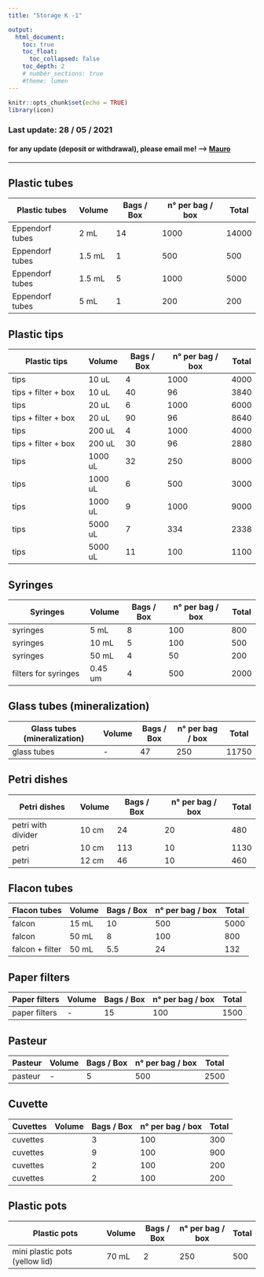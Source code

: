 ```yaml
---
title: "Storage K -1"

output: 
  html_document:
    toc: true
    toc_float:
      toc_collapsed: false
    toc_depth: 2
    # number_sections: true
    #theme: lumen
---
```


```r
knitr::opts_chunk$set(echo = TRUE)
library(icon)
```

### Last update: 28 / 05 / 2021
#### for any update (deposit or withdrawal), please email me! --> [Mauro](mailto:mauro.maver@unibz.it?subject=[Update]%20Storage%20K-1%20and%20Lab%201.20)

---

## Plastic tubes

| Plastic tubes   | Volume | Bags / Box | n° per bag / box | Total |
|-----------------|--------|------------|------------------|-------|
| Eppendorf tubes | 2 mL   | 14         | 1000             | 14000 |
| Eppendorf tubes | 1.5 mL | 1          | 500              | 500   |
| Eppendorf tubes | 1.5 mL | 5          | 1000             | 5000  |
| Eppendorf tubes | 5 mL   | 1          | 200              | 200   |

## Plastic tips

| Plastic tips        | Volume  | Bags / Box | n° per bag / box | Total |
|---------------------|---------|------------|------------------|-------|
| tips                | 10 uL   | 4          | 1000             | 4000  |
| tips + filter + box | 10 uL   | 40         | 96               | 3840  |
| tips                | 20 uL   | 6          | 1000             | 6000  |
| tips + filter + box | 20 uL   | 90         | 96               | 8640  |
| tips                | 200 uL  | 4          | 1000             | 4000  |
| tips + filter + box | 200 uL  | 30         | 96               | 2880  |
| tips                | 1000 uL | 32         | 250              | 8000  |
| tips                | 1000 uL | 6          | 500              | 3000  |
| tips                | 1000 uL | 9          | 1000             | 9000  |
| tips                | 5000 uL | 7          | 334              | 2338  |
| tips                | 5000 uL | 11         | 100              | 1100  |

## Syringes

| Syringes             | Volume  | Bags / Box | n° per bag / box | Total |
|----------------------|---------|------------|------------------|-------|
| syringes             | 5 mL    | 8          | 100              | 800   |
| syringes             | 10 mL   | 5          | 100              | 500   |
| syringes             | 50 mL   | 4          | 50               | 200   |
| filters for syringes | 0.45 um | 4          | 500              | 2000  |

## Glass tubes (mineralization)

| Glass tubes (mineralization) | Volume | Bags / Box | n° per bag / box | Total |
|------------------------------|--------|------------|------------------|-------|
| glass tubes                  |  -     | 47         | 250              | 11750 |

## Petri dishes

| Petri dishes       | Volume | Bags / Box | n° per bag / box | Total |
|--------------------|--------|------------|------------------|-------|
| petri with divider | 10 cm  | 24         | 20               | 480   |
| petri              | 10 cm  | 113        | 10               | 1130  |
| petri              | 12 cm  | 46         | 10               | 460   |

## Flacon tubes

| Flacon tubes    | Volume | Bags / Box | n° per bag / box | Total |
|-----------------|--------|------------|------------------|-------|
| falcon          | 15 mL  | 10         | 500              | 5000  |
| falcon          | 50 mL  | 8          | 100              | 800   |
| falcon + filter | 50 mL  | 5.5        | 24               | 132   |

## Paper filters

| Paper filters | Volume | Bags / Box | n° per bag / box | Total |
|---------------|--------|------------|------------------|-------|
| paper filters | -      | 15         | 100              | 1500  |

## Pasteur

| Pasteur | Volume | Bags / Box | n° per bag / box | Total |
|---------|--------|------------|------------------|-------|
| pasteur | -      | 5          | 500              | 2500  |

## Cuvette

| Cuvettes | Volume | Bags / Box | n° per bag / box | Total |
|----------|--------|------------|------------------|-------|
| cuvettes |        | 3          | 100              | 300   |
| cuvettes |        | 9          | 100              | 900   |
| cuvettes |        | 2          | 100              | 200   |
| cuvettes |        | 2          | 100              | 200   |

## Plastic pots

| Plastic pots                   | Volume | Bags / Box | n° per bag / box | Total |
|--------------------------------|--------|------------|------------------|-------|
| mini plastic pots (yellow lid) | 70 mL  | 2          | 250              | 500   |

